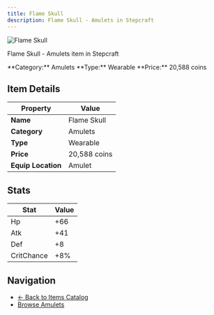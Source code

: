 ```yaml
---
title: Flame Skull
description: Flame Skull - Amulets in Stepcraft
---
```


<div className="flex items-start gap-6 mb-8">
  <div className="flex-shrink-0">
    <img src="/assets/resources/trinketry/amulets/flame_skull.png" alt="Flame Skull" className="w-24 h-24 border rounded-lg" />
  </div>
  <div className="flex-1">
    <div className="space-y-2">
      <p className="text-lg text-muted-foreground">Flame Skull - Amulets item in Stepcraft</p>
      <div className="flex flex-wrap gap-4 text-sm">
        <span className="px-2 py-1 bg-blue-100 dark:bg-blue-900 rounded-md">
          **Category:** Amulets
        </span>
        <span className="px-2 py-1 bg-green-100 dark:bg-green-900 rounded-md">
          **Type:** Wearable
        </span>
        <span className="px-2 py-1 bg-yellow-100 dark:bg-yellow-900 rounded-md">
          **Price:** 20,588 coins
        </span>
      </div>
    </div>
  </div>
</div>

## Item Details

| Property | Value |
|----------|-------|
| **Name** | Flame Skull |
| **Category** | Amulets |
| **Type** | Wearable |
| **Price** | 20,588 coins |
| **Equip Location** | Amulet |



## Stats

| Stat | Value |
|------|-------|
| Hp | +66 |
| Atk | +41 |
| Def | +8 |
| CritChance | +8% |


## Navigation

- [← Back to Items Catalog](/docs/items)
- [Browse Amulets](/docs/items#amulets)
